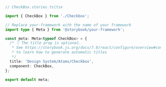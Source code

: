 ```ts
// CheckBox.stories.ts|tsx

import { CheckBox } from './Checkbox';

// Replace your-framework with the name of your framework
import type { Meta } from '@storybook/your-framework';

const meta: Meta<typeof CheckBox> = {
  /* 👇 The title prop is optional.
   * See https://storybook.js.org/docs/7.0/react/configure/overview#configure-story-loading
   * to learn how to generate automatic titles
   */
  title: 'Design System/Atoms/Checkbox',
  component: CheckBox,
};

export default meta;
```
